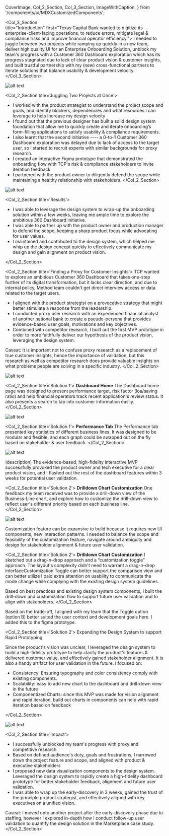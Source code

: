   CoverImage,
  Col_2_Section,
  Col_3_Section,
  ImageWithCaption,
} from '/components/ui/MDXCustomizedComponents';

<CoverImage src="https://res.cloudinary.com/dtrdipypb/image/upload/v1713829915/DashboardCover_zhv7x2.png" />

<Col_3_Section  
 title="Introduction"
first="Texas Capital Bank wanted to digitize its enterprise-client-facing operations, to reduce errors, mitigate legal & compliance risks and improve financial operator efficiency.">
I needed to juggle between two projects while ramping up quickly in a new team, deliver high quality UI for an Enterprise Onboarding Solution, unblock my team's progress with a Customer 360 Dashboard exploration which has its progress stagnated due to lack of clear product vision & customer insights, and built trustful partnership with my (new) cross-functional partners to iterate solutions that balance usability & development velocity.
</Col_3_Section>

![alt text](https://res.cloudinary.com/dtrdipypb/image/upload/v1713829916/project_timeline_dwscrb.png)

<Col_2_Section title='Juggling Two Projects at Once'>
- I worked with the product strategist to understand the project scope and goals, and identify blockers, dependencies and what resources I can leverage to help increase my design velocity
- I found out that the previous designer has built a solid design system foundation that allow me to quickly create and iterate onboarding’s form-filling applications to satisfy usability & compliance requirements.
- I also learnt that the second initiative ---- a 0-to-1 Customer 360 Dashboard exploration was delayed due to lack of access to the target user, so I started to recruit experts with similar backgrounds for proxy research.
- I created an interactive Figma prototype that demonstrated the onboarding flow with TCP's risk & compliance stakeholders to invite iteration feedback
- I partnered with the product owner to diligently defend the scope while maintaining a healthy relationship with stakeholders.
</Col_2_Section>

![alt text](https://res.cloudinary.com/dtrdipypb/image/upload/v1713829916/Onboarding_nz6hhy.png)

<Col_2_Section title='Results'>

- I was able to leverage the design system to wrap-up the onboarding solution within a few weeks, leaving me ample time to explore the ambitious 360 Dashboard initiative.
- I was able to partner up with the product owner and production manager to defend the scope, keeping a sharp product focus while advocating for user values.
- I maintained and contributed to the design system, which helped me whip up the design concept quickly to effectively communicate my design and gain alignment on product vision.

</Col_2_Section>

<Col_2_Section title='Finding a Proxy for Customer Insights'>
TCP wanted to explore an ambitious Customer 360 Dashboard that takes one-step further of its digital transformation, but it lacks clear direction, and due to internal policy, Method team couldn't get direct interview access or data related to the target users.

- I aligned with the product strategist on a provocative strategy that might better stimulate a response from the leadership.
- I conducted proxy user research with an experienced financial analyst of another national bank to create a pseudo-persona that provides evidence-based user goals, motivations and key objectives.
- Combined with competitor research, I built out the first MVP prototype in order to more faithfully deliver our hypothesis of the product vision, leveraging the design system.

Caveat: It is important not to confuse proxy research as a replacement of true customer insights, hence the importance of validation, but this research as well as competitor research does provide valuable insights on what problems people are solving in a specific industry.
</Col_2_Section>

![alt text](https://res.cloudinary.com/dtrdipypb/image/upload/v1713838041/Persona_and_Sketch_quys9q.png)

<Col_2_Section title='Solution 1'>
**Dashboard Home**
The Dashboard home page was designed to present performance target, risk factor (loa/saving ratio) and help financial operators track recent application's review status. It also presents a search to tap into customer information easily.
</Col_2_Section>

![alt text](https://res.cloudinary.com/dtrdipypb/image/upload/v1713829915/DashboardA_il5avi.png)

<Col_2_Section title='Solution 1'>
**Performance Tab**
The Performance tab presented key statistics of different business lines. It was designed to be modular and flexible, and each graph could be swapped out on the fly based on stakeholder & user feedback.
</Col_2_Section>

![alt text](https://res.cloudinary.com/dtrdipypb/image/upload/v1713829915/DashboardCover_zhv7x2.png)

(description) The evidence-based, high-fidelity interactive MVP successfully provoked the product owner and tech executive for a clear product vision, and I flashed out the rest of the dashboard features within 3 weeks for potential user validation.

<Col_2_Section title='Solution 2'>
**Drilldown Chart Customization**
One feedback my team received was to provide a drill-down view of the Business-Line chart, and explore how to customize the drill-down view to reflect user's different priority based on each business line.
</Col_2_Section>

![alt text](https://res.cloudinary.com/dtrdipypb/image/upload/v1713829916/Drilldown_Customization_czohhz.png)

Customization feature can be expansive to build because it requires new UI components, new interaction patterns. I needed to balance the scope and feasibility of the customization feature, navigate around ambiguity and design for stakeholder alignment & future user validation.

<Col_2_Section title='Solution 2'>
**Drilldown Chart Customization**
I sketched out a drag-n-drop approach and a “customization toggle” approach. The layout's complexity didn't need to warrant a drag-n-drop interfaceCustomization Toggle can better support the comparison view and can better utilize I paid extra attention on usability to communicate the mode change while complying with the existing design system guidelines.

Based on best practices and existing design system components, I built the drill-down and customization flow to support future user validation and to align with stakeholders.
</Col_2_Section>

<ImageWithCaption alt="alt text" src="https://res.cloudinary.com/dtrdipypb/image/upload/v1713829915/CustomizationComparision_j8ushh.png">
  Based on the trade-off, I aligned with my team that the Toggle option (option
  B) better suited the user context and development goals here. I added this to
  the figma prototype.
</ImageWithCaption>

<Col_2_Section title='Solution 2'>
Expanding the Design System to support Rapid Prototyping

Since the product's vision was unclear, I leveraged the design system to build a high-fidelity prototype to help clarify the product's features & delivered customer value, and effectively gained stakeholder alignment. It is also a handy artifact for user validation in the future. I focused on:

- Consistency: Ensuring typography and color consistency comply with existing components.
- Scalability: easy to add new chart to the dashboard and drill-down view in the future
- Componentized Charts: since this MVP was made for vision alignment and rapid iteration, build out charts in components can help with rapid iteration based on feedback

</Col_2_Section>

![alt text](https://res.cloudinary.com/dtrdipypb/image/upload/v1713829916/TCP_DS_tulaf9.jpg)

<Col_2_Section title='Impact'>

- I successfully unblocked my team's progress with proxy and competitive research
- Based on defined audience's duty, goals and frustrations, I narrowed down the project feature and scope, and aligned with product & executive stakeholders
- I proposed new data visualization components to the design system. Leveraged the design system to rapidly create a high-fidelity dashboard prototype for better stakeholder feedback, alignment and future user validation.
- I was able to wrap up the early-discovery in 3 weeks, gained the trust of the principle product strategist, and effectively aligned with key executives on a unified vision.

Caveat:
I moved onto another project after the early-discovery phase due to staffing, however I explored in-depth how I conduct follow-up user validation to quantify the design solution in the Marketplace case study.
</Col_2_Section>
